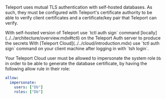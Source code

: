 Teleport uses mutual TLS authentication with self-hosted databases. As such,
they must be configured with Teleport's certificate authority to be able to
verify client certificates and a certificate/key pair that Teleport can verify.

<Tabs>
  <TabItem label="Self-hosted Teleport">
  With self-hosted version of Teleport use `tctl auth sign` command
  [locally](../../architecture/overview.mdx#tctl) on the Teleport Auth server
  to produce the secrets
  </TabItem>
  <TabItem label="Teleport Cloud">
  With [Teleport Cloud](../../cloud/introduction.mdx) use `tctl auth sign`
  command on your client machine after logging in with `tsh login`.

  Your Teleport Cloud user must be allowed to impersonate the system role `Db`
  in order to be able to generate the database certificate, by having the
  following allow rule in their role:

  ```yaml
  allow:
    impersonate:
      users: ["Db"]
      roles: ["Db"]
  ```
  </TabItem>
</Tabs>
